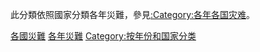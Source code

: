 此分類依照國家分類各年災難，參見[[:Category:各年各国灾难|:Category:各年各国灾难]]。
{{Categories by country|nocat}}

[[Category:各國災難|]]
[[Category:各年災難|]]
[[Category:按年份和国家分类|Category:按年份和国家分类]]